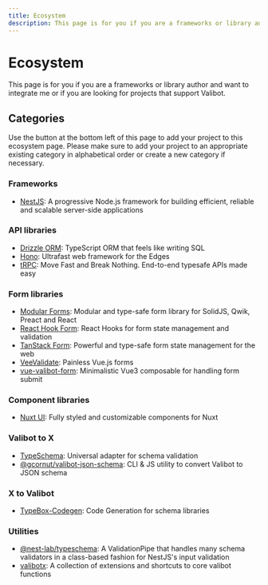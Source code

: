 ```yaml
---
title: Ecosystem
description: This page is for you if you are a frameworks or library author and want to integrate me or if you are looking for projects that support Valibot.
---
```


# Ecosystem

This page is for you if you are a frameworks or library author and want to integrate me or if you are looking for projects that support Valibot.

## Categories

Use the button at the bottom left of this page to add your project to this ecosystem page. Please make sure to add your project to an appropriate existing category in alphabetical order or create a new category if necessary.

### Frameworks

- [NestJS](https://docs.nestjs.com): A progressive Node.js framework for building efficient, reliable and scalable server-side applications

### API libraries

- [Drizzle ORM](https://orm.drizzle.team/): TypeScript ORM that feels like writing SQL
- [Hono](https://hono.dev/): Ultrafast web framework for the Edges
- [tRPC](https://trpc.io/): Move Fast and Break Nothing. End-to-end typesafe APIs made easy

### Form libraries

- [Modular Forms](https://modularforms.dev/): Modular and type-safe form library for SolidJS, Qwik, Preact and React
- [React Hook Form](https://react-hook-form.com/): React Hooks for form state management and validation
- [TanStack Form](https://tanstack.com/form): Powerful and type-safe form state management for the web
- [VeeValidate](https://vee-validate.logaretm.com/v4/): Painless Vue.js forms
- [vue-valibot-form](https://github.com/IlyaSemenov/vue-valibot-form): Minimalistic Vue3 composable for handling form submit

### Component libraries

- [Nuxt UI](https://ui.nuxt.com/): Fully styled and customizable components for Nuxt

### Valibot to X

- [TypeSchema](https://typeschema.com/): Universal adapter for schema validation
- [@gcornut/valibot-json-schema](https://github.com/gcornut/valibot-json-schema): CLI & JS utility to convert Valibot to JSON schema

### X to Valibot

- [TypeBox-Codegen](https://sinclairzx81.github.io/typebox-workbench/): Code Generation for schema libraries

### Utilities

- [@nest-lab/typeschema](https://github.com/jmcdo29/nest-lab/tree/main/packages/typeschema): A ValidationPipe that handles many schema validators in a class-based fashion for NestJS's input validation
- [valibotx](https://github.com/IlyaSemenov/valibotx): A collection of extensions and shortcuts to core valibot functions
